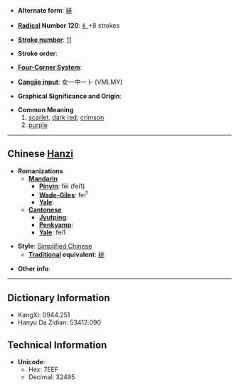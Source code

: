 * '''Alternate form''': [[緋]]

* '''[[Wiktionary:Chinese radical index| Radical]] Number 120''': [[Wiktionary:Chinese radical index 纟|纟]]+8 strokes

* '''[[Wiktionary:Chinese total strokes index|Stroke number]]''': [[Wiktionary:Chinese total strokes index 11|11]]

* '''Stroke order''': 

* '''[[Wiktionary:Chinese four corner index|Four-Corner System]]''': 

* '''[[Wiktionary:Chinese Cangjie index|Cangjie input]]''': 女一中一卜 (VMLMY)

* '''Graphical Significance and Origin''': 

* '''Common Meaning'''
*#[[scarlet]], [[dark red]], [[crimson]]
*# [[purple]]

----

== Chinese [[Hanzi]] ==

* '''Romanizations'''
** '''[[Mandarin]]'''
*** '''[[Pinyin]]''': fēi (fei1)
*** '''[[Wade-Giles]]''': fei<sup>1</sup>
*** '''[[Yale]]''': 
** '''[[Cantonese]]'''
*** '''[[Jyutping]]''':
*** '''[[Penkyamp]]''': 
*** '''[[Yale]]''': fei1

* '''Style''': [[Simplified Chinese]] 
** '''[[Traditional Chinese|Traditional]] equivalent''': [[緋]]

* '''Other info''': 

----

== Dictionary Information ==

* KangXi: 0944.251
* Hanyu Da Zidian: 53412.090

== Technical Information ==

* '''Unicode''':
** Hex: 7EEF
** Decimal: 32495